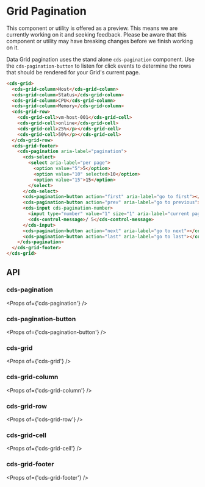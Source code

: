 
<Meta title="Data Grid (Preview)/Pagination" />

# Grid Pagination

<cds-alert-group status="warning" cds-layout="m-b:lg">
  <cds-alert>
    This component or utility is offered as a preview. This means we are currently working on it and seeking feedback.
    Please be aware that this component or utility may have breaking changes before we finish working on it.
  </cds-alert>
</cds-alert-group>

Data Grid pagination uses the stand alone `cds-pagination` component. Use the `cds-pagination-button`
to listen for click events to determine the rows that should be rendered for your Grid's current page.

<Story id="stories-grid--pagination" />

```html
<cds-grid>
  <cds-grid-column>Host</cds-grid-column>
  <cds-grid-column>Status</cds-grid-column>
  <cds-grid-column>CPU</cds-grid-column>
  <cds-grid-column>Memory</cds-grid-column>
  <cds-grid-row>
    <cds-grid-cell>vm-host-001</cds-grid-cell>
    <cds-grid-cell>online</cds-grid-cell>
    <cds-grid-cell>25%</p></cds-grid-cell>
    <cds-grid-cell>50%</p></cds-grid-cell>
  </cds-grid-row>
  <cds-grid-footer>
    <cds-pagination aria-label="pagination">
      <cds-select>
        <select aria-label="per page">
          <option value="5">5</option>
          <option value="10" selected>10</option>
          <option value="15">15</option>
        </select>
      </cds-select>
      <cds-pagination-button action="first" aria-label="go to first"></cds-pagination-button>
      <cds-pagination-button action="prev" aria-label="go to previous"></cds-pagination-button>
      <cds-input cds-pagination-number>
        <input type="number" value="1" size="1" aria-label="current page" min="1" max="5" />
        <cds-control-message>/ 5</cds-control-message>
      </cds-input>
      <cds-pagination-button action="next" aria-label="go to next"></cds-pagination-button>
      <cds-pagination-button action="last" aria-label="go to last"></cds-pagination-button>
    </cds-pagination>
  </cds-grid-footer>
</cds-grid>
```

## API

### cds-pagination

<Props of={'cds-pagination'} />

### cds-pagination-button

<Props of={'cds-pagination-button'} />

### cds-grid

<Props of={'cds-grid'} />

### cds-grid-column

<Props of={'cds-grid-column'} />

### cds-grid-row

<Props of={'cds-grid-row'} />

### cds-grid-cell

<Props of={'cds-grid-cell'} />

### cds-grid-footer

<Props of={'cds-grid-footer'} />
